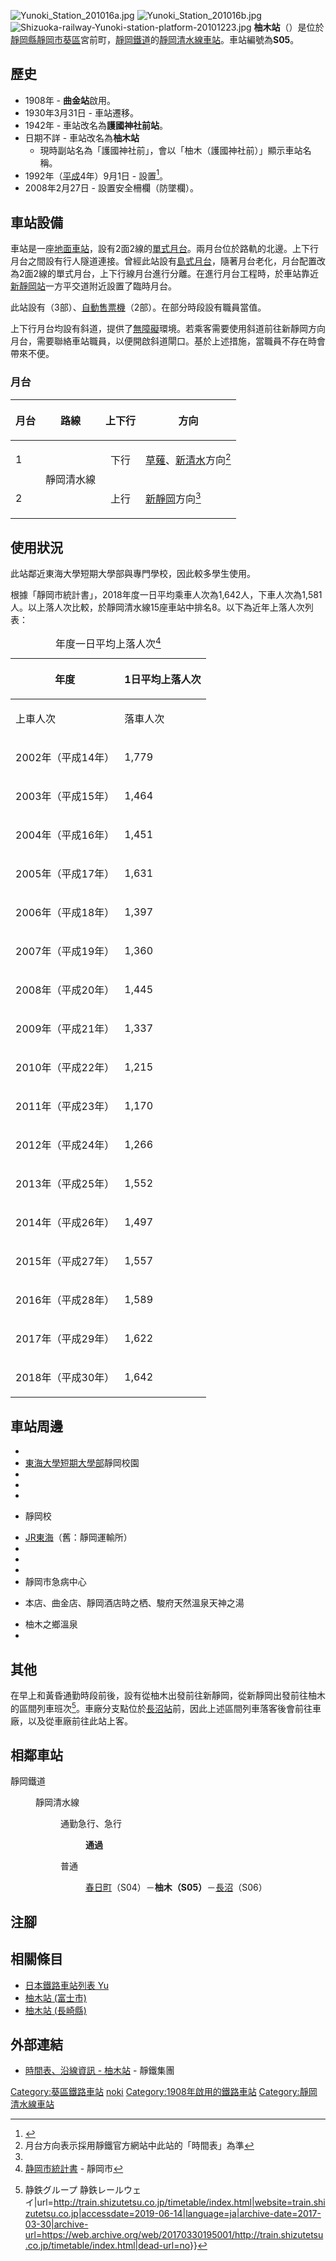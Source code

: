 {{NoteTA
|T=zh-hans:柚木站 (静冈市);zh-hk:柚木站 (靜岡市);zh-tw:柚木車站 (靜岡市);
|1=zh-hans:柚木站;zh-hk:柚木站;zh-tw:柚木車站;
}}
{{Infobox station
|公司色 = #3366FF
|站名 = 柚木
|圖片 = 静岡鉄道柚木駅駅舎.jpg
|圖片說明 = 車站外觀（2017年6月）
|日文原名 = 柚木
|平假名 = ゆのき
|羅馬拼音 = Yunoki
|副站名 = 
|電報略號 = 
|所在地 = {{JPN}}[[靜岡縣|靜岡縣]][[靜岡市|靜岡市]][[葵區|葵區]]宮前町
|座標 = {{coord|34|58|54.59|N|138|24|21.86|E|type:railwaystation_region:JP-24|display=inline,title}}
|車站構造 = [[地面車站|地面車站]]
|月台配置 = 2面2線
|啟用年月日 = 1908年（明治41年）12月9日
|廢站年月日 = 
|乘客人數 = 1,642
|上下車人次 = 
|統計年度 = 2018
|轉車 = 
|全寬備註 = 
|adjacent = {{Adjacent stations|system=靜岡鐵道|line=靜岡清水線|left=春日町|right=長沼|note-left=S04<br>0.5km|note-mid=S05<br>距離[[新靜岡站|新靜岡]]2.0km|note-right=S06<br>1.1km}}
}}
[[File:Yunoki_Station_201016a.jpg|thumb]]
[[File:Yunoki_Station_201016b.jpg|thumb]]
[[File:Shizuoka-railway-Yunoki-station-platform-20101223.jpg|thumb]]
'''柚木站'''（{{jpn|j=柚木駅|hg=ゆのきえき|rm=Yunoki eki|f=y}}）是位於[[靜岡縣|靜岡縣]][[靜岡市|靜岡市]][[葵區|葵區]]宮前町，[[靜岡鐵道|靜岡鐵道]]的[[靜岡清水線|靜岡清水線]][[鐵路車站|車站]]。車站編號為'''S05'''。

== 歷史 ==
* 1908年 - '''曲金站'''啟用。
* 1930年3月31日 - 車站遷移。
* 1942年 - 車站改名為'''護國神社前站'''。
* 日期不詳 - 車站改名為'''柚木站'''
** 現時副站名為「護國神社前」，會以「柚木（護國神社前）」顯示車站名稱。
* 1992年（[[平成|平成]]4年）9月1日 - 設置{{Translink|ja|自動改札機|自動閘機}}<ref>{{Cite news |title=静岡鉄道 5駅を自動改札化 94年にストアード・フェアも |newspaper={{Translink|ja|交通新聞}} |publisher=交通新聞社 |date=1992-09-04 |page=1 |language=ja}}</ref>。
* 2008年2月27日 - 設置安全柵欄（防墜欄）。

== 車站設備 ==
車站是一座[[地面車站|地面車站]]，設有2面2線的[[單式月台|單式月台]]。兩月台位於路軌的北邊。上下行月台之間設有行人隧道連接。曾經此站設有[[島式月台|島式月台]]，隨著月台老化，月台配置改為2面2線的單式月台，上下行線月台進行分離。在進行月台工程時，於車站靠近[[新靜岡站|新靜岡站]]一方平交道附近設置了臨時月台。

此站設有{{Translink|ja|自動改札機|自動閘機}}（3部）、[[自動售票機|自動售票機]]（2部）。在部分時段設有職員當值。

上下行月台均設有斜道，提供了[[無障礙|無障礙]]環境。若乘客需要使用斜道前往新靜岡方向月台，需要聯絡車站職員，以便開啟斜道閘口。基於上述措施，當職員不存在時會帶來不便。

=== 月台 ===
{| rules="rows" class="wikitable"
!月台!!路線!!上下行!!方向
|-
! 1
| rowspan="2"| {{Color|#3366FF|●}}靜岡清水線
| style="text-align:center" | 下行
| [[草薙站_(靜岡鐵道)|草薙]]、[[新清水駅|新清水]]方向<ref name="homen">月台方向表示採用靜鐵官方網站中此站的「時間表」為準</ref>
|-
! 2
| style="text-align:center" | 上行
| [[新靜岡站|新靜岡]]方向<ref name="homen" />
|}

== 使用狀況 ==
此站鄰近東海大學短期大學部與專門學校，因此較多學生使用。

根據「靜岡市統計書」，2018年度一日平均乘車人次為1,642人，下車人次為1,581人。以上落人次比較，於靜岡清水線15座車站中排名8。以下為近年上落人次列表：
{| class="wikitable" style="text-align:right;"
|+年度一日平均上落人次<ref>[http://www.city.shizuoka.jp/556_000114.html 静岡市統計書] {{Wayback|url=http://www.city.shizuoka.jp/556_000114.html |date=20190702170133 }}{{ja icon}} - 靜岡市</ref>
|-
!rowspan="2"|年度
!colspan="3"|1日平均上落人次
|-
!上車人次
!落車人次
!合計
|-
|2002年（平成14年）
|1,779
|1,925
|3,704
|-
|2003年（平成15年）
|1,464
|1,665
|3,129
|-
|2004年（平成16年）
|1,451
|1,672
|3,123
|-
|2005年（平成17年）
|1,631
|1,567
|3,198
|-
|2006年（平成18年）
|1,397
|1,660
|3,057
|-
|2007年（平成19年）
|1,360
|1,623
|2,983
|-
|2008年（平成20年）
|1,445
|1,402
|2,847
|-
|2009年（平成21年）
|1,337
|1,305
|2,642
|-
|2010年（平成22年）
|1,215
|1,253
|2,468
|-
|2011年（平成23年）
|1,170
|1,279
|2,449
|-
|2012年（平成24年）
|1,266
|1,372
|2,638
|-
|2013年（平成25年）
|1,552
|1,443
|2,995
|-
|2014年（平成26年）
|1,497
|1,440
|2,937
|-
|2015年（平成27年）
|1,557
|1,486
|3,043
|-
|2016年（平成28年）
|1,589
|1,520
|3,109
|-
|2017年（平成29年）
|1,622
|1,573
|3,195
|-
|2018年（平成30年）
|1,642
|1,581
|3,223
|}

== 車站周邊 ==
*{{Translink|ja|靜岡縣護國神社|靜岡縣護國神社}}
*[[東海大學短期大學部|東海大學短期大學部]]靜岡校園
*{{Translink|ja|静岡産業技術専門学校|靜岡產業技術專門學校}}
*{{Translink|ja|静岡工科自動車大学校|靜岡工科汽車大學}}
*{{Translink|ja|静岡県自動車学校|靜岡縣汽車學校}}
*{{Translink|ja|学校法人大原学園|學校法人大原學園|大原簿記專門學校}}靜岡校
*[[東海旅客鐵道|JR東海]]{{Translink|ja|静岡車両区|靜岡車輛區}}（舊：靜岡運輸所）
*{{Translink|ja|静岡市立西豊田小学校|靜岡市立西豐田小學}}
*{{Translink|ja|静岡県立静岡視覚特別支援学校|靜岡縣立靜岡視覺特別支援學校}}
*{{Translink|ja|静岡済生会総合病院|靜岡濟生會綜合醫院}}
*靜岡市急病中心
*{{Translink|ja|天神屋}}本店、曲金店、靜岡酒店時之栖、駿府天然溫泉天神之湯
*柚木之鄉溫泉
*{{Translink|ja|MARK IS 静岡|MARK IS 靜岡}}

== 其他 ==
在早上和黃昏通勤時段前後，設有從柚木出發前往新靜岡，從新靜岡出發前往柚木的區間列車班次<ref>{{Cite web|title=時刻表・沿線情報 - 新静岡駅 {{!}} 静鉄グループ 静鉄レールウェイ|url=http://train.shizutetsu.co.jp/timetable/index.html|website=train.shizutetsu.co.jp|accessdate=2019-06-14|language=ja|archive-date=2017-03-30|archive-url=https://web.archive.org/web/20170330195001/http://train.shizutetsu.co.jp/timetable/index.html|dead-url=no}}</ref>。車廠分支點位於[[長沼站_(靜岡縣)|長沼站]]前，因此上述區間列車落客後會前往車廠，以及從車廠前往此站上客。

== 相鄰車站 ==
; 靜岡鐵道
: {{車站編號s|#009|white|S}} 靜岡清水線
:: {{Color|orange|■}}通勤急行、{{Color|red|■}}急行
::: '''通過'''
:: {{Color|blue|■}}普通
::: [[春日町站|春日町]]（S04）－'''柚木（S05）'''－[[長沼站_(靜岡縣)|長沼]]（S06）

== 注腳 ==
{{Reflist}}
== 相關條目 ==
{{commonscat|Yunoki Station (Shizuoka city)}}
* [[日本鐵路車站列表_Yu|日本鐵路車站列表 Yu]]
* [[柚木站_(富士市)|柚木站 (富士市)]]
* [[柚木站_(長崎縣)|柚木站 (長崎縣)]]
== 外部連結 ==
*[http://www.train.shizutetsu.co.jp/timetable/05_yunoki.html 時間表、沿線資訊 - 柚木站] {{Wayback|url=http://www.train.shizutetsu.co.jp/timetable/05_yunoki.html |date=20210116113554 }}{{ja icon}} - 靜鐵集團
{{靜岡清水線}}
{{DEFAULTSORT:Yunoki}}
[[Category:葵區鐵路車站|Category:葵區鐵路車站]]
[[Category:日本鐵路車站_Yu|noki]]
[[Category:1908年啟用的鐵路車站|Category:1908年啟用的鐵路車站]]
[[Category:靜岡清水線車站|Category:靜岡清水線車站]]